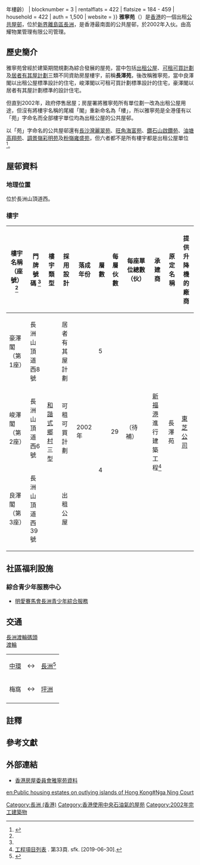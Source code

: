 {{HKPublicHousing |
| housename = 雅寧苑<br> Nga Ling Court
| authority =
| photo = HK Nga Ning Court.jpg
| phototitle = 雅寧苑良澤閣（2005年10月）
| district = 離島區
|address= [[長洲_(香港)|長洲]]山頂道西6、8、39號<ref name=R>{{Cite web |url=https://www.rvd.gov.hk/doc/tc/nt.pdf |title=樓宇名稱 第二冊：新界 |accessdate=2020-11-08 |date=2020-10 |publisher=差餉物業估價署 |archive-date=2020-11-08 |archive-url=https://web.archive.org/web/20201108101354/https://www.rvd.gov.hk/doc/tc/nt.pdf |dead-url=no }}</ref>
| type = 1
| year = 2002年（{{#expr:{{Currentyear}} - 2002}}年樓齡）
| blocknumber = 3
| rentalflats = 422
| flatsize = 184 - 459
| household = 422
| auth = 1,500
| website = 
}}
'''雅寧苑'''（{{lang-en|'''Nga Ning Court'''}}）是[[香港|香港]]的一個出租[[香港公共屋邨|公共屋邨]]，位於[[新界|新界]][[離島區|離島區]][[長洲_(香港)|長洲]]，是香港最南面的公共屋邨，於2002年入伙。由高耀物業管理有限公司管理。

==歷史簡介==
雅寧苑曾經於建築期間規劃為綜合發展的屋苑，當中包括[[公營住宅|出租公屋]]、[[可租可買計劃|可租可買計劃]]及[[居者有其屋計劃|居者有其屋計劃]]三類不同資助房屋樓宇，前稱'''長澤苑'''，後改稱雅寧苑，當中良澤閣以出租公屋標準設計的住宅，峻澤閣以可租可買計劃標準設計的住宅，豪澤閣以居者有其屋計劃標準的設計住宅。

但直到2002年，政府停售居屋；房屋署將雅寧苑所有單位劃一改為出租公屋用途，但沒有將樓宇名稱的尾綴「閣」重新命名為「樓」，所以雅寧苑是全港僅有以「苑」字命名而全部樓宇單位均為出租公屋的公共屋邨。

以「苑」字命名的公共屋邨還有[[長沙灣|長沙灣]][[麗翠苑|麗翠苑]]、[[旺角|旺角]][[海富苑|海富苑]]、[[鑽石山|鑽石山]][[啟鑽苑|啟鑽苑]]、[[油塘|油塘]][[高翔苑|高翔苑]]、[[調景嶺|調景嶺]][[彩明苑|彩明苑]]及[[粉嶺|粉嶺]][[雍盛苑|雍盛苑]]，但六者都不是所有樓宇都是出租公屋單位<ref>{{Cite web |url=http://www.housingauthority.gov.hk/hdw/content/document/b5/aboutus/ha/paperlibrary/homeown/Hoc70-01.pdf |title=長洲公共屋邨及住宅樓宇命名 |access-date=2010-06-07 |archive-date=2015-04-27 |archive-url=https://web.archive.org/web/20150427111249/http://www.housingauthority.gov.hk/hdw/content/document/b5/aboutus/ha/paperlibrary/homeown/Hoc70-01.pdf |dead-url=no }}</ref>。

== 屋邨資料 ==

=== 地理位置 ===
位於長洲山頂道西。

=== 樓宇 ===
{| class="wikitable" style="text-align: center;"
|-
! 樓宇名稱（座號）<ref name=R />
! 門牌號碼 <ref name=R />
! 樓宇類型 
! 採用設計 
! 落成年份 
! 層數
! 每層伙數
! 每座單位總數（伙）
! 承建商
! 原定名稱
!提供升降機的廠商
|-
| 豪澤閣（第1座）
| 長洲山頂道西8號
| rowspan="3" |[[和諧式大廈|和諧式鄉村]]三型
| 居者有其屋計劃
| rowspan="3" | 2002年
|5
| rowspan="3" |29
| rowspan="3" |（待補）
| rowspan="3" |[[新福港|新福港]]進行建築工程<ref>[http://www.sfk.com.hk/zh-hk/civil/latest.php?page=33 工程項目列表] {{Wayback|url=http://www.sfk.com.hk/zh-hk/civil/latest.php?page=33 |date=20210520153820 }}. 第33頁. sfk. [2019-06-30].</ref>
| rowspan="3" |長澤苑
| rowspan="3" |[[东芝|東芝公司]]
|-
| 峻澤閣（第2座）
| 長洲山頂道西6號
| 可租可買計劃
| rowspan="2" |4
|-
| 良澤閣（第3座）
| 長洲山頂道西39號
| 出租公屋
|}

== 社區福利設施 ==

===綜合青少年服務中心===
*[http://ccit.caritas.org.hk 明愛賽馬會長洲青少年綜合服務] {{Wayback|url=http://ccit.caritas.org.hk/ |date=20210501143342 }}

== 交通 ==
;[[長洲渡輪碼頭|長洲渡輪碼頭]]
;[[渡輪|渡輪]]
{| border="0"  
|-  
| [[中環碼頭|中環]] || ↔ ||  [[長洲渡輪碼頭|長洲]]<ref>{{Cite web |url=http://www.nwff.com.hk/route/get_route.php?id=75852f2a-6be6-49bc-bb7a-e9d31f46b41e&route_id=8&submenu_num=3&lang=zh-hk |title=中環(五號碼頭) - 長洲 |access-date=2016-09-26 |archive-date=2021-04-30 |archive-url=https://web.archive.org/web/20210430045818/http://www.nwff.com.hk/route/get_route.php?lang=zh-hk&id=75852f2a-6be6-49bc-bb7a-e9d31f46b41e&route_id=8&submenu_num=3 |dead-url=no }}</ref>
|-  
| 梅窩 || ↔ || [[坪洲碼頭|坪洲]] || ↔ || [[芝麻灣|芝麻灣]] || ↔ || [[長洲渡輪碼頭|長洲]] ([[橫水渡_(新渡輪)|橫水渡]])<ref>{{Cite web |url=http://www.nwff.com.hk/route/get_route.php?id=2e2c0154-902a-4c11-9405-f7743f6e6d2e&route_id=0&submenu_num=3&lang=zh-hk |title=橫水渡(每日) |access-date=2016-09-26 |archive-date=2021-04-28 |archive-url=https://web.archive.org/web/20210428085629/http://www.nwff.com.hk/route/get_route.php?id=2e2c0154-902a-4c11-9405-f7743f6e6d2e&route_id=0&submenu_num=3&lang=zh-hk |dead-url=yes }}</ref>
|-  
|}

== 註釋 ==
{{NoteFoot}}
== 參考文獻 ==
{{Reflist}}

== 外部連結 ==
{{Commonscat|Nga Ling Court}}
*[https://www.housingauthority.gov.hk/tc/global-elements/estate-locator/detail.html?propId=1&id=1321348400373&dist=9 香港房屋委員會雅寧苑資料]
{{離島區公共屋邨}}

{{DEFAULTSORT: nga ning court}}
[[Category:長洲_(香港)|Category:長洲 (香港)]]
[[Category:香港使用中央石油氣的屋苑|Category:香港使用中央石油氣的屋苑]]
[[Category:2002年完工建築物|Category:2002年完工建築物]]

[[en:Public_housing_estates_on_outlying_islands_of_Hong_Kong#Nga_Ning_Court|en:Public housing estates on outlying islands of Hong Kong#Nga Ning Court]]
